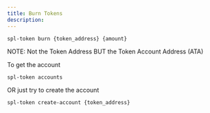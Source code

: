 ```yaml
---
title: Burn Tokens
description: 
---
```


```
spl-token burn {token_address} {amount}
```

NOTE: Not the Token Address BUT the Token Account Address (ATA)

To get the account

```
spl-token accounts
```
OR just try to create the account

```
spl-token create-account {token_address}
```
